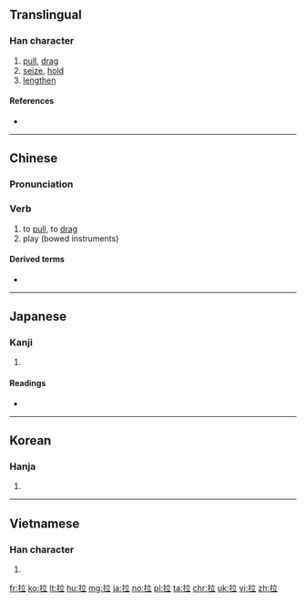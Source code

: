 ==Translingual==

===Han character===
{{Han char|rn=64|rad=手|as=05|sn=8|four=50018|canj=QYT|ids=⿰扌立}}

# [[pull]], [[drag]]
# [[seize]], [[hold]]
# [[lengthen]]

====References====
* {{Han ref|kx=0425.010|dkj=11946|dj=0773.050|hdz=31857.030|uh=62C9|ud=25289|bh=A9D4|bd=43476}}

----

==Chinese==
{{zh-forms}}

===Pronunciation===
{{zh-pron
|m=lā
|c=laai1
|h=pfs=lâi
|mn=la/âⁿ
|w=3'la
|ma=y
|mc=y
|oc=y
|cat=v
}}

===Verb===
{{zh-verb}}

# to [[pull]], to [[drag]]
# play (bowed instruments)

====Derived terms====
* {{zh-l|沙拉醬}}

{{zh-cat|Beginning}}

----

==Japanese==

===Kanji===
{{ja-kanji|grade=|rs=手05}}

# {{defn|lang=ja|sort=手05}}

====Readings====
* {{ja-readings|on=[[らつ]] (ratsu), [[ろう]] (rō)|kun=[[くだく]] (kudaku)}}

----

==Korean==

===Hanja===
{{ko-hanja|hangeul=[[랍]], [[납]]|eumhun=|mr=rap, nap|y=lap, nap}}

# {{defn|lang=ko|sort=手05}}

----

==Vietnamese==

===Han character===
{{vi-hantu|[[lấp]], [[dập]], [[lắp]], [[lạp]], [[lớp]], [[lợp]], [[loạt]], [[rắp]], [[rập]], [[sắp]], [[sụp]], [[đập]], [[giập]], [[láp]], [[lọp]], [[ráp]], [[xập]], [[xệp]]|rs=手05}}

# {{defn|lang=vi|sort=手05}}

[[fr:拉]]
[[ko:拉]]
[[lt:拉]]
[[hu:拉]]
[[mg:拉]]
[[ja:拉]]
[[no:拉]]
[[pl:拉]]
[[ta:拉]]
[[chr:拉]]
[[uk:拉]]
[[vi:拉]]
[[zh:拉]]